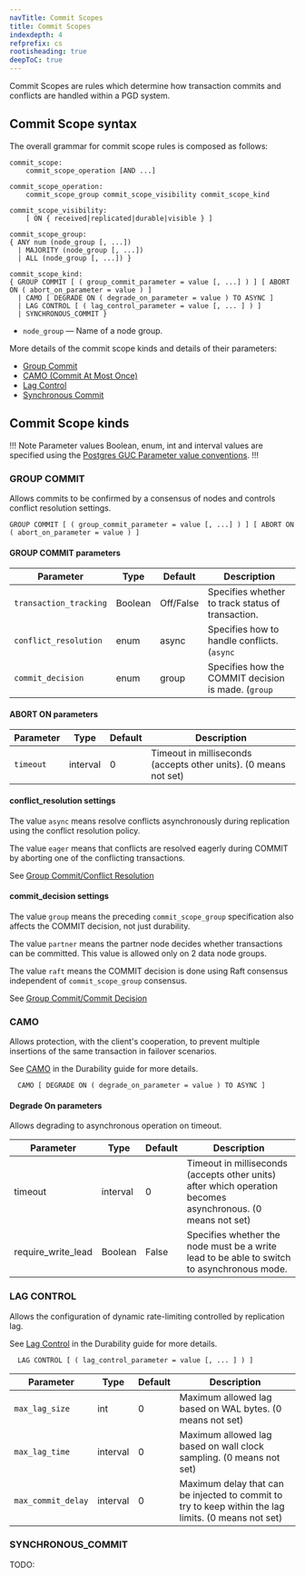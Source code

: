 ```yaml
---
navTitle: Commit Scopes
title: Commit Scopes
indexdepth: 4
refprefix: cs
rootisheading: true
deepToC: true
---
```


Commit Scopes are rules which determine how transaction commits and conflicts are handled within a PGD system.

## Commit Scope syntax

The overall grammar for commit scope rules is composed as follows:

```
commit_scope:
    commit_scope_operation [AND ...]

commit_scope_operation:
    commit_scope_group commit_scope_visibility commit_scope_kind

commit_scope_visibility:
    [ ON { received|replicated|durable|visible } ]

commit_scope_group:
{ ANY num (node_group [, ...])
  | MAJORITY (node_group [, ...])
  | ALL (node_group [, ...]) }

commit_scope_kind:
{ GROUP COMMIT [ ( group_commit_parameter = value [, ...] ) ] [ ABORT ON ( abort_on_parameter = value ) ]
  | CAMO [ DEGRADE ON ( degrade_on_parameter = value ) TO ASYNC ]
  | LAG CONTROL [ ( lag_control_parameter = value [, ... ] ) ] 
  | SYNCHRONOUS_COMMIT }
```

* `node_group` &mdash; Name of a node group.

More details of the commit scope kinds and details of their parameters:

* [Group Commit](#group-commit)  
* [CAMO (Commit At Most Once)](#camo)  
* [Lag Control](#lag-control) 
* [Synchronous Commit](#synchronous-commit)


## Commit Scope kinds

!!! Note Parameter values 
Boolean, enum, int and interval values are specified using the [Postgres GUC Parameter value conventions](https://www.postgresql.org/docs/current/config-setting.html#CONFIG-SETTING-NAMES-VALUES). 
!!!

### GROUP COMMIT

Allows commits to be confirmed by a consensus of nodes and controls conflict resolution settings.

```
GROUP COMMIT [ ( group_commit_parameter = value [, ...] ) ] [ ABORT ON ( abort_on_parameter = value ) ]
```

#### GROUP COMMIT parameters
 Parameter | Type | Default | Description
 --- | --- | --- | ---
 `transaction_tracking` | Boolean | Off/False | Specifies whether to track status of transaction.
 `conflict_resolution` | enum | async | Specifies how to handle conflicts. (`async`|`eager`).  See [conflict_resolution settings](#conflict_resolution_settings)
 `commit_decision` | enum | group | Specifies how the COMMIT decision is made. (`group`|`partner`|`raft`). See [commit_decision settings](#commit_decision_settings)

#### ABORT ON parameters

 Parameter | Type | Default | Description 
 --- | --- | --- | ---
 `timeout` | interval | 0 | Timeout in milliseconds (accepts other units).  (0 means not set)

#### conflict_resolution settings

The value `async` means resolve conflicts asynchronously during replication using the conflict resolution policy.

The value `eager` means that conflicts are resolved eagerly during COMMIT by aborting one of the conflicting transactions.

See [Group Commit/Conflict Resolution](group-commit#conflict_resolution)

#### commit_decision settings
 
The value `group` means the preceding `commit_scope_group` specification also affects the COMMIT decision, not just durability. 

The value `partner`  means the partner node decides whether transactions can be committed. This value is allowed only on 2 data node groups. 

The value `raft` means the COMMIT decision is done using Raft consensus independent of `commit_scope_group` consensus.

See [Group Commit/Commit Decision](group-commit#commit_decision)


### CAMO

Allows protection, with the client's cooperation, to prevent multiple insertions of the same transaction in failover scenarios.

See [CAMO](../durability/camo) in the Durability guide for more details.

```
  CAMO [ DEGRADE ON ( degrade_on_parameter = value ) TO ASYNC ]
```

#### Degrade On parameters

Allows degrading to asynchronous operation on timeout.

 Parameter | Type | Default | Description
 --- | --- | --- | ----
 timeout | interval | 0 | Timeout in milliseconds (accepts other units) after which operation becomes asynchronous. (0 means not set)
 require_write_lead | Boolean | False | Specifies whether the node must be a write lead to be able to switch to asynchronous mode.

### LAG CONTROL


Allows the configuration of dynamic rate-limiting controlled by replication lag.

See [Lag Control](../durability/lag-control) in the Durability guide for more details.

```
  LAG CONTROL [ ( lag_control_parameter = value [, ... ] ) ] 
```

 Parameter | Type | Default | Description
 --- | --- | --- | --- 
 `max_lag_size` | int | 0 | Maximum allowed lag based on WAL bytes.  (0 means not set)
 `max_lag_time` | interval | 0 | Maximum allowed lag based on wall clock sampling.  (0 means not set)
 `max_commit_delay` | interval | 0 | Maximum delay that can be injected to commit to try to keep within the lag limits.  (0 means not set)

### SYNCHRONOUS_COMMIT

TODO:
